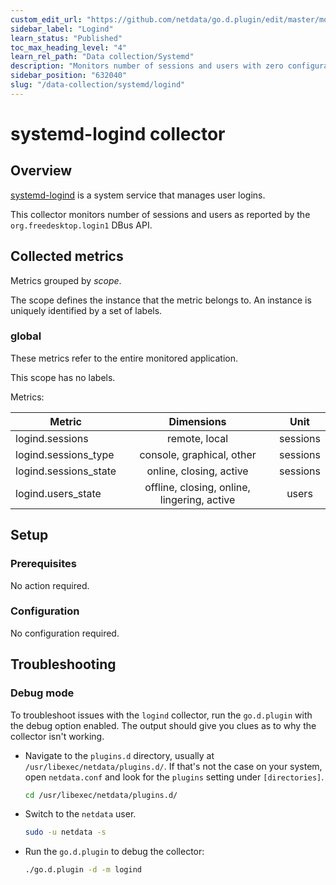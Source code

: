 ```yaml
---
custom_edit_url: "https://github.com/netdata/go.d.plugin/edit/master/modules/logind/README.md"
sidebar_label: "Logind"
learn_status: "Published"
toc_max_heading_level: "4"
learn_rel_path: "Data collection/Systemd"
description: "Monitors number of sessions and users with zero configuration, per-second metric granularity, and interactive visualizations."
sidebar_position: "632040"
slug: "/data-collection/systemd/logind"
---
```

# systemd-logind collector

## Overview

[systemd-logind](https://www.freedesktop.org/software/systemd/man/systemd-logind.service.html) is a system service that
manages user logins.

This collector monitors number of sessions and users as reported by the `org.freedesktop.login1` DBus API.

## Collected metrics

Metrics grouped by *scope*.

The scope defines the instance that the metric belongs to. An instance is uniquely identified by a set of labels.

### global

These metrics refer to the entire monitored application.

This scope has no labels.

Metrics:

| Metric                |                 Dimensions                  |   Unit   |
|-----------------------|:-------------------------------------------:|:--------:|
| logind.sessions       |                remote, local                | sessions |
| logind.sessions_type  |          console, graphical, other          | sessions |
| logind.sessions_state |           online, closing, active           | sessions |
| logind.users_state    | offline, closing, online, lingering, active |  users   |

## Setup

### Prerequisites

No action required.

### Configuration

No configuration required.

## Troubleshooting

### Debug mode

To troubleshoot issues with the `logind` collector, run the `go.d.plugin` with the debug option enabled.
The output should give you clues as to why the collector isn't working.

- Navigate to the `plugins.d` directory, usually at `/usr/libexec/netdata/plugins.d/`. If that's not the case on
  your system, open `netdata.conf` and look for the `plugins` setting under `[directories]`.

  ```bash
  cd /usr/libexec/netdata/plugins.d/
  ```

- Switch to the `netdata` user.

  ```bash
  sudo -u netdata -s
  ```

- Run the `go.d.plugin` to debug the collector:

  ```bash
  ./go.d.plugin -d -m logind
  ```
